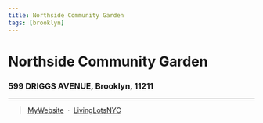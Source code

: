```yaml
---
title: Northside Community Garden
tags: [brooklyn]
---
```


# Northside Community Garden

<NumberOfOrg URL="https://livinglotsnyc.org/lot/3023370001/" />

### 599 DRIGGS AVENUE, Brooklyn, 11211

---

> [MyWebsite](http://www.keapfourthgarden.org/) &nbsp;&middot;&nbsp;
> [LivingLotsNYC](https://livinglotsnyc.org/lot/3023370001/)




